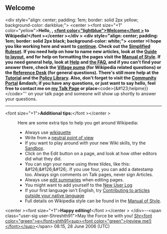 <article id="5742779" title=User talk:Super Pi Maniac>
	<talkpage id="5742779" title="User talk:Super Pi Maniac">
==Welcome==
&lt;div style=&quot;align: center; padding: 1em; border: solid 2px yellow; background-color: darkblue;&quot;&gt;
&lt;center &gt;&lt;font size=&quot;+1&quot; color=&quot;yellow&quot;&gt;'''Hello, {{{1|Super Pi Maniac}}}, [[Wikipedia:Welcome, newcomers|&lt;font color=&quot;lightblue&quot;&gt;Welcome&lt;/font &gt;]] to Wikipedia!&lt;/font &gt;&lt;/center &gt;&lt;/div &gt;
&lt;div style=&quot;align: center; padding: 1em; border: solid 2px black; background-color: white;&quot;&gt;		 
&lt;center &gt;I hope you like working here and want to [[Wikipedia:wikipedians|continue]]. Check out the [[Wikipedia:Simplified Ruleset|Simplified Ruleset]]. If you need help on how to name new articles, look at the [[Wikipedia:Guide to layout|Guide to layout]], and for help on formatting the pages visit the [[Wikipedia:Manual of Style|Manual of Style]]. If you need general help, look at [[Wikipedia:Help|Help]] and [[Wikipedia:FAQ|the FAQ]], and if you can't find your answer there, check the [[wikipedia:Village Pump|Village pump]] (for Wikipedia related questions) or the [[Wikipedia:Reference Desk|Reference Desk]] (for general questions).  There's still more help at the [[Wikipedia:Tutorial|Tutorial]] and the [[Wikipedia:Policy Library|Policy Library]].  Also, don't forget to visit the [[Wikipedia:Community Portal|Community Portal]] &amp;mdash; if you have any questions, or just want to say hello, feel free to contact me on [[User talk:Shreshth91|my Talk Page]] or place '''&lt;code&gt;{&amp;#123;helpme}}&lt;/code&gt;''' on your talk page and someone will show up shortly to answer your questions.
----
&lt;font size=&quot;+1&quot;&gt;'''Additional tips:'''&lt;/font &gt;&lt;/center &gt;
:Here are some extra tips to help you get around Wikipedia:
:*Always use [[Wikipedia:Wikiquette|wikiquette]]
:*Write from a [[Wikipedia:Neutral Point of View|neutral point of view]]
:*If you want to play around with your new Wiki skills, try the [[Wikipedia:Sandbox|Sandbox]].
:*Click on the Edit button on a page, and look at how other editors did what they did.
:*You can sign your name using three tildes, like this: &amp;#126;&amp;#126;&amp;#126;. If you use four, you can add a datestamp too.  Always sign comments on Talk pages, never sign Articles.
:*Always use [[Wikipedia:Edit summaries|edit summaries]] when editing pages.
:*You might want to add yourself to the [[Wikipedia:New user log|New User Log]]
:*If your first language isn't English, try [[Wikipedia:Contributing to articles outside your native language|Contributing to articles outside your native language]]
:*Full details on Wikipedia style can be found in the [[Wikipedia:Manual of Style|Manual of Style]].

&lt;center &gt;&lt;font size=&quot;+1&quot;&gt;'''Happy editing!'''&lt;/font &gt;&lt;/center &gt;
&lt;/div&gt;--&lt;span class=&quot;user-sig user-Shreshth91&quot;&gt;May the Force be with you!  [[User:Shreshth91|Shr]][[User:Shreshth91/Esperanza|&lt;font color=&quot;green&quot;&gt;e&lt;/font&gt;]][[User talk:Shreshth91|shth91]][[Wikipedia:Editor review/Shreshth91|&lt;sup&gt;&lt;font color=&quot;green&quot;&gt;(review me!)&lt;/font&gt;&lt;/sup&gt;]]&lt;/span&gt; 08:15, 28 June 2006 (UTC)
	</talkpage>
</article>